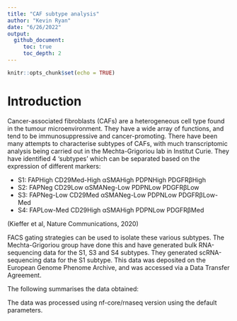 ```yaml
---
title: "CAF subtype analysis"
author: "Kevin Ryan"
date: "6/26/2022"
output: 
  github_document:
     toc: true
     toc_depth: 2 
---
```


```r
knitr::opts_chunk$set(echo = TRUE)
```

# Introduction

Cancer-associated fibroblasts (CAFs) are a heterogeneous cell type found in the tumour microenvironment. They have a wide array of functions, and tend to be immunosuppressive and cancer-promoting. There have been many attempts to characterise subtypes of CAFs, with much transcriptomic analysis being carried out in the Mechta-Grigoriou lab in Institut Curie. They have identified 4 'subtypes' which can be separated based on the expression of different markers:

 -  S1: FAPHigh CD29Med-High αSMAHigh PDPNHigh PDGFRβHigh
 -  S2: FAPNeg CD29Low αSMANeg-Low PDPNLow PDGFRβLow
 -  S3: FAPNeg-Low CD29Med αSMANeg-Low PDPNLow PDGFRβLow-Med
 -  S4: FAPLow-Med CD29High αSMAHigh PDPNLow PDGFRβMed

(Kieffer et al, Nature Communications, 2020)

FACS gating strategies can be used to isolate these various subtypes. The Mechta-Grigoriou group have done this and have generated bulk RNA-sequencing data for the S1, S3 and S4 subtypes. They generated scRNA-sequencing data for the S1 subtype. This data was deposited on the European Genome Phenome Archive, and was accessed via a Data Transfer Agreement.

The following summarises the data obtained:


The data was processed using nf-core/rnaseq version using the default parameters. 
